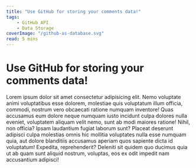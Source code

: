 ```yaml
---
title: "Use GitHub for storing your comments data!"
tags:
    - GitHub API
    - Data Storage
coverImage: "/github-as-database.svg"
read: 5 mins
---
```


# Use GitHub for storing your comments data!
Lorem ipsum dolor sit amet consectetur adipisicing elit. Nemo voluptate animi voluptatibus esse dolorem, molestiae quis voluptatum illum officia, commodi, nostrum vero obcaecati ratione numquam inventore! Quas accusamus eum dolore neque numquam iusto incidunt culpa dolores nulla eveniet, voluptatem aliquam velit nemo, sunt ab modi maiores ratione! Nihil, non officia? Ipsam laudantium fugiat laborum sunt? Placeat deserunt adipisci culpa molestias omnis hic mollitia voluptates nulla esse numquam quia, aut dolore blanditiis accusamus aperiam quos sapiente dicta id voluptatum! Expedita, reprehenderit? Deleniti sit quidem quo ducimus quia ut ab quam sunt aliquid nostrum, voluptas, eos ex odit impedit nam accusantium adipisci!